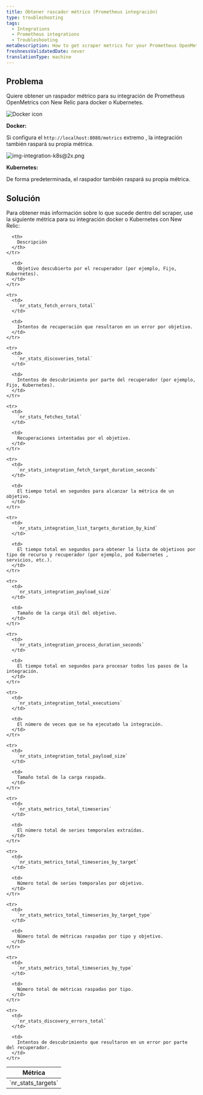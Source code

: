 ```yaml
---
title: Obtener rascador métrico (Prometheus integración)
type: troubleshooting
tags:
  - Integrations
  - Prometheus integrations
  - Troubleshooting
metaDescription: How to get scraper metrics for your Prometheus OpenMetrics integration with New Relic for Docker or Kubernetes.
freshnessValidatedDate: never
translationType: machine
---
```




## Problema

Quiere obtener un raspador métrico para su integración de Prometheus OpenMetrics con New Relic para docker o Kubernetes.

<img title="Docker icon" alt="Docker icon" src={osDocker}/>

<DNT>**Docker:**</DNT>

Si configura el `http://localhost:8080/metrics` extremo , la integración también raspará su propia métrica.

<img title="img-integration-k8s@2x.png" alt="img-integration-k8s@2x.png" src={osk8}/>

<DNT>**Kubernetes:**</DNT>

De forma predeterminada, el raspador también raspará su propia métrica.

## Solución

Para obtener más información sobre lo que sucede dentro del scraper, use la siguiente métrica para su integración docker o Kubernetes con New Relic:

<table>
  <thead>
    <tr>
      <th>
        Métrica
      </th>

      <th>
        Descripción
      </th>
    </tr>
  </thead>

  <tbody>
    <tr>
      <td>
        `nr_stats_targets`
      </td>

      <td>
        Objetivo descubierto por el recuperador (por ejemplo, Fijo, Kubernetes).
      </td>
    </tr>

    <tr>
      <td>
        `nr_stats_fetch_errors_total`
      </td>

      <td>
        Intentos de recuperación que resultaron en un error por objetivo.
      </td>
    </tr>

    <tr>
      <td>
        `nr_stats_discoveries_total`
      </td>

      <td>
        Intentos de descubrimiento por parte del recuperador (por ejemplo, Fijo, Kubernetes).
      </td>
    </tr>

    <tr>
      <td>
        `nr_stats_fetches_total`
      </td>

      <td>
        Recuperaciones intentadas por el objetivo.
      </td>
    </tr>

    <tr>
      <td>
        `nr_stats_integration_fetch_target_duration_seconds`
      </td>

      <td>
        El tiempo total en segundos para alcanzar la métrica de un objetivo.
      </td>
    </tr>

    <tr>
      <td>
        `nr_stats_integration_list_targets_duration_by_kind`
      </td>

      <td>
        El tiempo total en segundos para obtener la lista de objetivos por tipo de recurso y recuperador (por ejemplo, pod Kubernetes , servicios, etc.).
      </td>
    </tr>

    <tr>
      <td>
        `nr_stats_integration_payload_size`
      </td>

      <td>
        Tamaño de la carga útil del objetivo.
      </td>
    </tr>

    <tr>
      <td>
        `nr_stats_integration_process_duration_seconds`
      </td>

      <td>
        El tiempo total en segundos para procesar todos los pasos de la integración.
      </td>
    </tr>

    <tr>
      <td>
        `nr_stats_integration_total_executions`
      </td>

      <td>
        El número de veces que se ha ejecutado la integración.
      </td>
    </tr>

    <tr>
      <td>
        `nr_stats_integration_total_payload_size`
      </td>

      <td>
        Tamaño total de la carga raspada.
      </td>
    </tr>

    <tr>
      <td>
        `nr_stats_metrics_total_timeseries`
      </td>

      <td>
        El número total de series temporales extraídas.
      </td>
    </tr>

    <tr>
      <td>
        `nr_stats_metrics_total_timeseries_by_target`
      </td>

      <td>
        Número total de series temporales por objetivo.
      </td>
    </tr>

    <tr>
      <td>
        `nr_stats_metrics_total_timeseries_by_target_type`
      </td>

      <td>
        Número total de métricas raspadas por tipo y objetivo.
      </td>
    </tr>

    <tr>
      <td>
        `nr_stats_metrics_total_timeseries_by_type`
      </td>

      <td>
        Número total de métricas raspadas por tipo.
      </td>
    </tr>

    <tr>
      <td>
        `nr_stats_discovery_errors_total`
      </td>

      <td>
        Intentos de descubrimiento que resultaron en un error por parte del recuperador.
      </td>
    </tr>
  </tbody>
</table>